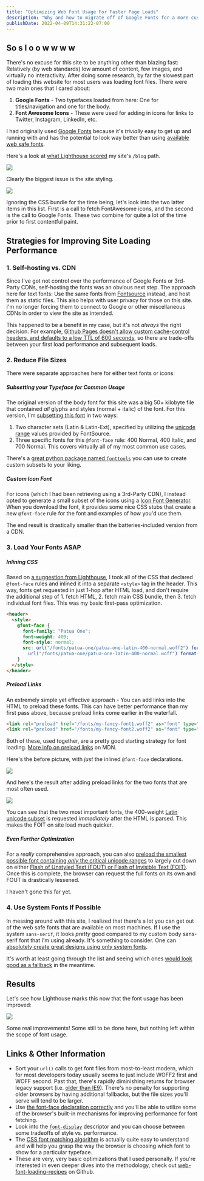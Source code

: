 ```yaml
---
title: "Optimizing Web Font Usage For Faster Page Loads"
description: "Why and how to migrate off of Google Fonts for a more customizable user experience."
publishDate: 2022-04-09T14:31:22-07:00
---
```




## So s l o o w w w w

There's no excuse for this site to be anything other than blazing fast: Relatively (by web standards) low amount of content, few images, and virtually no interactivity. After doing some research, by far the slowest part of loading this website for most users was loading font files. There were two main ones that I cared about:

1. **Google Fonts** - Two typefaces loaded from here: One for titles/navigation and one for the body.
2. **Font Awesome Icons** - These were used for adding in icons for links to Twitter, Instagram, LinkedIn, etc.

I had originally used [Google Fonts](https://fonts.google.com/) because it's _trivially_ easy to get up and running with and has the potential to look way better than using [available web safe fonts](https://www.cssfontstack.com/).

Here's a look at [what Lighthouse scored](https://pagespeed.web.dev/report?url=https%3A%2F%2Fzmsy.co%2Fblog) my site's `/blog` path.

<Image src={lighthouseTimes} />

Clearly the biggest issue is the site styling.

<Image src={lighthouseOpportunity} />

Ignoring the CSS bundle for the time being, let's look into the two latter items in this list. First is a call to fetch FontAwesome icons, and the second is the call to Google Fonts. These two combine for quite a lot of the time prior to first contentful paint.

## Strategies for Improving Site Loading Performance

### 1. Self-hosting vs. CDN

Since I've got not control over the performance of Google Fonts or 3rd-Party CDNs, self-hosting the fonts was an obvious next step. The approach here for text fonts: Use the same fonts from [Fontsource](https://fontsource.org/) instead, and host them as static files. This also helps with user privacy for those on this site. I'm no longer forcing them to connect to Google or other miscellaneous CDNs in order to view the site as intended.

This happened to be a benefit in my case, but it's not _always_ the right decision. For example, [Github Pages doesn't allow custom cache-control headers, and defaults to a low TTL of 600 seconds](https://retirednotout.uk/blog/2021/05/cache-control-for-github-pages), so there are trade-offs between your first load performance and subsequent loads.

### 2. Reduce File Sizes

There were separate approaches here for either text fonts or icons:

##### Subsetting your Typeface for Common Usage

The original version of the body font for this site was a big 50+ kilobyte file that contained _all_ glyphs and styles (normal + italic) of the font. For this version, I'm [subsetting this font](http://thenewcode.com/878/Slash-Page-Load-Times-With-CSS-Font-Subsetting) in two ways:

1. Two character sets (Latin & Latin-Ext), specified by utilizing the [unicode range](https://developer.mozilla.org/en-US/docs/Web/CSS/@font-face/unicode-range) values provided by FontSource.
2. Three specific fonts for this `@font-face` rule: 400 Normal, 400 Italic, and 700 Normal. This covers virtually all of my most common use cases.

There's a [great python package named `fonttools`](https://github.com/fonttools/fonttools) you can use to create custom subsets to your liking.

##### Custom Icon Font

For icons (which I had been retrieving using a 3rd-Party CDN), I instead opted to generate a small subset of the icons using a [Icon Font Generator](https://icomoon.io/app). When you download the font, it provides some nice CSS stubs that create a new `@font-face` rule for the font and examples of how you'd use them.

The end result is drastically smaller than the batteries-included version from a CDN.

### 3. Load Your Fonts ASAP

##### Inlining CSS

Based on [a suggestion from Lighthouse](https://web.dev/render-blocking-resources/?utm_source=lighthouse&utm_medium=lr#how-to-eliminate-render-blocking-scripts), I took all of the CSS that declared `@font-face` rules and inlined it into a separate `<style>` tag in the header. This way, fonts get requested in just 1-hop after HTML load, and don't require the additional step of 1. fetch HTML, 2. fetch main CSS bundle, then 3. fetch individual font files. This was my basic first-pass optimization.

```html
<header>
  <style>
    @font-face {
      font-family: "Patua One";
      font-weight: 400;
      font-style: normal;
      src: url("/fonts/patua-one/patua-one-latin-400-normal.woff2") format("woff2"),
        url("/fonts/patua-one/patua-one-latin-400-normal.woff") format("woff");
    }
  </style>
</header>
```

##### Preload Links

An extremely simple yet effective approach - You can add links into the HTML to preload these fonts. This can have better performance than my first pass above, because preload links come earlier in the waterfall.

```html
<link rel="preload" href="/fonts/my-fancy-font1.woff2" as="font" type="font/woff2" crossorigin />
<link rel="preload" href="/fonts/my-fancy-font2.woff2" as="font" type="font/woff2" crossorigin />
```

Both of these, used together, are a pretty good starting strategy for font loading. [More info on preload links](https://developer.mozilla.org/en-US/docs/Web/HTML/Link_types/preload) on MDN.

Here's the before picture, with _just_ the inlined `@font-face` declarations.

<Image src={waterfall1} />

And here's the result after adding preload links for the two fonts that are most often used.

<Image src={waterfall2} />

You can see that the two most important fonts, the 400-weight [Latin unicode subset](https://jrgraphix.net/r/Unicode/0020-007F) is requested _immediately_ after the HTML is parsed. This makes the FOIT on site load much quicker.

##### Even Further Optimization

For a _really_ comprehensive approach, you can also [preload the smallest possible font containing _only_ the critical unicode ranges](https://github.com/zachleat/web-font-loading-recipes/blob/master/critical-foft-preload.html#L7) to largely cut down on either [Flash of Unstyled Text (FOUT) or Flash of Invisible Text (FOIT)](https://css-tricks.com/fout-foit-foft/). Once this is complete, the browser can request the full fonts on its own and FOUT is drastically lessened.

I haven't gone this far yet.

### 4. Use System Fonts If Possible

In messing around with this site, I realized that there's a lot you can get out of the web safe fonts that are available on most machines. If I use the system `sans-serif`, it looks _pretty_ good compared to my custom body sans-serif font that I'm using already. It's something to consider. One can [absolutely create great designs using only system fonts](https://iainbean.com/posts/2021/system-fonts-dont-have-to-be-ugly/).

It's worth at least going through the list and seeing which ones [would look good as a fallback](https://www.cssfontstack.com/) in the meantime.

## Results

Let's see how Lighthouse marks this now that the font usage has been improved:

<Image src={lighthouseTimes2} />

Some real improvements! Some still to be done here, but nothing left within the scope of font usage.

## Links & Other Information

- Sort your `url()` calls to get font files from most-to-least modern, which for most developers today usually seems to just include WOFF2 first and WOFF second. Past that, there's rapidly diminishing returns for browser legacy support (i.e. [older than IE9](https://developer.mozilla.org/en-US/docs/Learn/CSS/Styling_text/Web_fonts#web_fonts)). There's no penalty for supporting older browsers by having additional fallbacks, but the file sizes you'll serve will tend to be larger.
- Use [the font-face declaration correctly](https://www.hacksoft.io/blog/using-multiple-font-files-the-right-way) and you'll be able to utilize some of the browser's built-in mechanisms for improving performance for font fetching.
- Look into the [`font-display`](https://developer.mozilla.org/en-US/docs/Web/CSS/@font-face/font-display) descriptor and you can choose between some tradeoffs of style vs. performance.
- The [CSS font matching algorithm](https://drafts.csswg.org/css-fonts-3/#font-matching-algorithm) is actually quite easy to understand and will help you grasp the way the browser is choosing which font to show for a particular typeface.
- These are very, very basic optimizations that I used personally. If you're interested in even deeper dives into the methodology, check out [web-font-loading-recipes](https://github.com/zachleat/web-font-loading-recipes) on Github.

